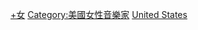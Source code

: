 {{Commonscat|Female vocalists from the United States}}

[[Category:美国歌手|+女]]
[[Category:美國女性音樂家|Category:美國女性音樂家]]
[[Category:各国女歌手|United States]]